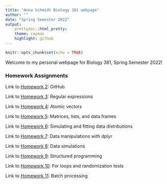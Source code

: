 ```yaml
---
title: "Anna Schmidt Biology 381 webpage"
author: ""
date: "Spring Semester 2022"
output:
    prettydoc::html_pretty:
    theme: cayman
    highlight: github
---
```


```r
knitr::opts_chunk$set(echo = TRUE)
```

Welcome to my personal webpage for Biology 381, Spring Semester 2022!

### **Homework Assignments**
Link to [Homework 2](Homework_02.html): GitHub

Link to [Homework 3](Homework_03.html): Regular expressions

Link to [Homework 4](Homework_04.html): Atomic vectors

Link to [Homework 5](Homework_05.html): Matrices, lists, and data frames

Link to [Homework 6](Homework_06.html): Simulating and fitting data distributions

Link to [Homework 7](Homework_07.html): Data manipulations with dplyr

Link to [Homework 8](Homework_08.html): Data simulations

Link to [Homework 9](Homework_09.html): Structured programming

Link to [Homework 10](Homework_10.html): For loops and randomization tests

Link to [Homework 11](Homework_11.html): Batch processing